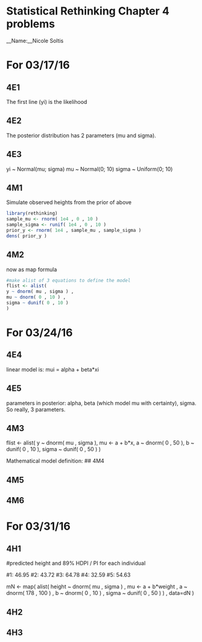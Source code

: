 # Statistical Rethinking Chapter 4 problems

__Name:__Nicole Soltis


# For 03/17/16

## 4E1
The first line (yi) is the likelihood

## 4E2
The posterior distribution has 2 parameters (mu and sigma).

## 4E3
yi ~ Normal(mu; sigma)
mu ~ Normal(0; 10)
sigma ~ Uniform(0; 10)



\begin{equation}
Pr(mu, sigma|y) = (producti Normal(yi|mu, sigma)* Normal(mu|0,10) * Uniform(sigma|0,10))/ (sum sum numerator) * d mu * d sigma
\end{equation}

## 4M1

Simulate observed heights from the prior of above
```r
library(rethinking)
sample_mu <- rnorm( 1e4 , 0 , 10 )
sample_sigma <- runif( 1e4 , 0 , 10 )
prior_y <- rnorm( 1e4 , sample_mu , sample_sigma )
dens( prior_y )
```
## 4M2
now as map formula
```r
#make alist of 3 equations to define the model
flist <- alist(
y ~ dnorm( mu , sigma ) ,
mu ~ dnorm( 0 , 10 ) ,
sigma ~ dunif( 0 , 10 )
)

```
# For 03/24/16

## 4E4
linear model is: mui = alpha + beta*xi

## 4E5
parameters in posterior: alpha, beta (which model mu with certainty), sigma. So really, 3 parameters.

## 4M3
flist <- alist(
y ~ dnorm( mu , sigma ),
mu <- a + b*x,
a ~ dnorm( 0 , 50 ),
b ~ dunif( 0 , 10 ),
sigma ~ dunif( 0 , 50 )
)

Mathematical model definition:
\begin{equation}

\end{equation}
## 4M4

## 4M5

## 4M6

# For 03/31/16

## 4H1
#predicted height and 89% HDPI / PI for each individual

#1: 46.95
#2: 43.72
#3: 64.78
#4: 32.59
#5: 54.63

mN <- map(
alist(
height ~ dnorm( mu , sigma ) ,
mu <- a + b*weight ,
a ~ dnorm( 178 , 100 ) ,
b ~ dnorm( 0 , 10 ) ,
sigma ~ dunif( 0 , 50 )
) , data=dN )


## 4H2

## 4H3
